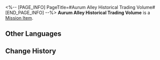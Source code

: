 <%-- [PAGE_INFO]
PageTitle=#Aurum Alley Historical Trading Volume#
[END_PAGE_INFO] --%>
{{Item Infobox
|id          = 140254
|image       = Item Aurum Alley Historical Trading Volume.png{{subst:void|<!--$UPLOAD:<<SpriteOutput/ItemFigures/140248.png>-<Item Aurum Alley Historical Trading Volume.png>-<Item Icons>>-->}}
|type        = Mission Item
|invCategory = Missions
|rarity      = 3
|effect      = 
|description = It is evident that at its peak, the old Aurum Alley had a trading volume similar to what the Alley has today.
}}
'''Aurum Alley Historical Trading Volume''' is a [[Mission Item]].

==Other Languages==
{{Other Languages
|en   = Aurum Alley Historical Trading Volume
|zhs  = 金人巷历史交易量
|zht  = 金人巷歷史交易量
|ja   = 金人巷の過去の取引量
|ko   = 금 조각상 거리 과거 거래량
|es   = Volumen de comercio histórico del Callejón Aurum
|fr   = Historique des volumes de transactions de l'allée
|ru   = История объёма продаж Переулка ауруматонов
|th   = ปริมาณการซื้อขายย้อนหลังของตรอก Aurum
|vi   = Lượng Giao Dịch Quá Khứ Phố Kim Nhân
|de   = Handelsvolumen der Aurum-Allee im Zeitverlauf
|id   = Volume Transaksi Historis Aurum Alley
|pt   = Histórico de Volume de Comércio do Beco Aurum
}}

==Change History==
{{Change History|1.3}}